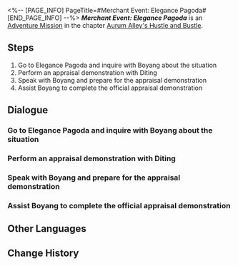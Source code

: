 <%-- [PAGE_INFO]
PageTitle=#Merchant Event: Elegance Pagoda#
[END_PAGE_INFO] --%>
{{Stub|Dialogue, characters, and location(s)}}
{{Mission Infobox
|id            = 8003250
|title         = 
|image         = Mission Merchant Event: Elegance Pagoda.png
|type          = Adventure
|event_name    = 
|chapter       = Aurum Alley's Hustle and Bustle
|requirements  = 
|summary       = In order to revitalize Aurum Alley, the merchant guild aims to fully utilize the docks' logistics capacity and establish close collaborations with the stores in the alley.<br />The guild has sent you to persuade Elegance Pagoda to establish a partnership with the guild. However, its proprietor Boyang has encountered some troubles at the moment...
|characters    = <!--characters that appear in this mission-->
|startLocation = <!--location as it intially appears on the mission screen-->
|world         = <!--i.e. Penacony-->
|area          = <!--i.e. A Child's Dream-->
|prev          = 
|next          = Merchant Event: Elegance Pagoda
|exp           = 
|credits       = 
|stellarJade   = 
|other         = 
}}
'''''Merchant Event: Elegance Pagoda''''' is an [[Adventure Mission]] in the chapter [[Aurum Alley's Hustle and Bustle]].

==Steps==
# Go to Elegance Pagoda and inquire with Boyang about the situation
# Perform an appraisal demonstration with Diting
# Speak with Boyang and prepare for the appraisal demonstration
# Assist Boyang to complete the official appraisal demonstration

<!--
==Gameplay Notes==

--><!--
==Trial Character==

-->
==Dialogue==
{{Stub Dialogue}}
===Go to Elegance Pagoda and inquire with Boyang about the situation===
{{Mission Description|type=adventure|location=<!--to be added-->|In order to revitalize Aurum Alley, the merchant guild aims to fully utilize the docks' logistics capacity and establish close collaborations with the stores in the alley.<br />The guild has sent you to persuade Elegance Pagoda to establish a partnership with the guild. However, its proprietor Boyang has encountered some troubles at the moment...}}
{{Dialogue Start}}
:{{tx}}
{{Dialogue End}}

===Perform an appraisal demonstration with Diting===
{{Mission Description|type=adventure|location=<!--to be added-->|update|In order to revitalize Aurum Alley, the merchant guild aims to fully utilize the docks' logistics capacity and establish close collaborations with the stores in the alley.<br />The guild has sent you to persuade Elegance Pagoda to establish a partnership with the guild. However, its proprietor Boyang has encountered some troubles at the moment...}}
{{Dialogue Start}}
:{{tx}}
{{Dialogue End}}

===Speak with Boyang and prepare for the appraisal demonstration===
{{Mission Description|type=adventure|location=<!--to be added-->|update|In order to revitalize Aurum Alley, the merchant guild aims to fully utilize the docks' logistics capacity and establish close collaborations with the stores in the alley.<br />The guild has sent you to persuade Elegance Pagoda to establish a partnership with the guild. However, its proprietor Boyang has encountered some troubles at the moment...}}
{{Dialogue Start}}
:{{tx}}
{{Dialogue End}}

===Assist Boyang to complete the official appraisal demonstration===
{{Mission Description|type=adventure|location=<!--to be added-->|update|In order to revitalize Aurum Alley, the merchant guild aims to fully utilize the docks' logistics capacity and establish close collaborations with the stores in the alley.<br />The guild has sent you to persuade Elegance Pagoda to establish a partnership with the guild. However, its proprietor Boyang has encountered some troubles at the moment...}}
{{Dialogue Start}}
:{{tx}}
{{Dialogue End}}

==Other Languages==
{{Other Languages
|en   = Merchant Event: Elegance Pagoda
|zhs  = 商铺事件•清玩斋
|zht  = 商鋪事件•清玩齋
|ja   = 店舗イベント・清玩斎
|ko   = 상점 사건•청완재
|es   = Evento de tienda: Pagoda de la Elegancia
|fr   = Événement de magasin : Pagode de l'élégance
|ru   = Событие магазина: «Пагода изысков»
|th   = อิเวนต์ร้านค้า: Elegance Pagoda
|vi   = Sự Kiện Cửa Tiệm - Văn Vật Tự
|de   = Händlerereignis: Elegante Pagode
|id   = Event Toko: Elegance Pagoda
|pt   = Evento de Comerciante: Pagode da Elegância
}}

==Change History==
{{Change History|1.3}}
